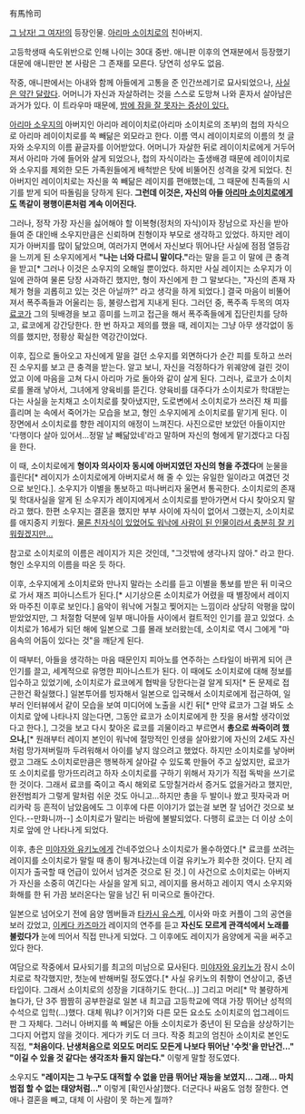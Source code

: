 有馬怜司

[[그 남자! 그 여자!]]의 등장인물.
[[아리마 소이치로]]의 친아버지.

고등학생때 속도위반으로 인해 나이는 30대 중반. 애니판 이후의 연재분에서 등장했기 대문에 애니판만 본 사람은 그 존재를 모른다. 당연히 성우도 없음.

작중, 애니판에서는 아내와 함께 아들에게 고통을 준 인간쓰레기로 묘사되었으나, [[이 녀석도 사실은 좋은 녀석이었어|사실은 약간 달랐다]]. 어머니가 자신과 자살하려는 것을 스스로 도망쳐 나와 혼자서 살아남은 과거가 있다. 이 트라우마 때문에, [[불면증|밤에 잠을 잘 못자는 증상이 있다.]]

[[아리마 소우지]]의 아버지인 아리마 레이이치로(아리마 소이치로의 조부)의 첩의 자식으로 아리마 레이이치로를 쏙 빼닮은 외모라고 한다. 이름 역시 레이이치로의 이름의 첫 글자와 소우지의 이름 끝글자를 이어받았다. 어머니가 자살한 뒤로 레이이치로에게 거두어져서 아리마 가에 들어와 살게 되었으나, 첩의 자식이라는 출생배경 때문에 레이이치로와 소우지를 제외한 모든 가족원들에게 배척받은 탓에 비뚤어진 성격을 갖게 되었다. 친아버지인 레이이치로는 자신을 쏙 빼닮은 레이지를 편애했는데, 그 때문에 친족들의 시기를 받게 되어 따돌림을 당하게 된다. '''그런데 이것은, 자신의 아들 [[아리마 소이치로]]에게도 똑같이 평행이론처럼 계속 이어진다.'''

그러나, 정작 가장 자신을 싫어해야 할 이복형(정처의 자식)이자 장남으로 자신을 받아들여 준 대인배 소우지만큼은 신뢰하며 친형이자 부모로 생각하고 있었다. 하지만 레이지가 아버지를 많이 닮았으며, 여러가지 면에서 자신보다 뛰어나단 사실에 점점 열등감을 느끼게 된 소우지에게서 '''"나는 너와 다르니 말이다."'''라는 말을 듣고 이 말에 큰 충격을 받고[* 그러나 이것은 소우지의 오해일 뿐이었다. 하지만 사실 레이지는 소우지가 이 일에 관하여 물론 당장 사과하긴 했지만, 형이 자신에게 한 그 말보다는, "자신의 존재 자체가 형을 괴롭히고 있는 것은 아닐까?" 라고 생각을 하게 되었다.] 결국 마음이 비뚤어져서 폭주족들과 어울리는 등, 불량스럽게 지내게 된다. 그러던 중, 폭주족 두목의 여자 [[료코(그 남자! 그 여자!)|료코]]가 그의 뒷배경을 보고 흥미를 느끼고 접근을 해서 폭주족들에게 집단린치를 당하고, 료코에게 강간당한다. 한 번 하자고 제의를 했을 때, 레이지는 그냥 아무 생각없이 동의를 했지만, 정황상 확실한 역강간이었다.

이후, 집으로 돌아오고 자신에게 말을 걸던 소우지를 외면하다가 순간 피를 토하고 쓰러진 소우지를 보고 큰 충격을 받는다. 알고 보니, 자신을 걱정하다가 위궤양에 걸린 것이었고 이에 마음을 고쳐 다시 아리마 가로 돌아와 같이 살게 된다. 그러나, 료코가 소이치로를 몰래 낳아서, 그녀에게 양육비를 뜯긴다. 양육비를 대주다가 소이치로가 학대받는다는 사실을 눈치채고 소이치로를 찾아냈지만, 도로변에서 소이치로가 쓰러진 채 피를 흘리며 눈 속에서 죽어가는 모습을 보고, 형인 소우지에게 소이치로를 맡기게 된다. 이 장면에서 소이치로를 향한 레이지의 애정이 느껴진다. 사진으로만 보았던 아들이지만 '다행이다 살아 있어서...정말 날 빼닮았네'라고 말하며 자신의 형에게 맡기겠다고 다짐을 한다. 

이 때, 소이치로에게 '''형이자 의사이자 동시에 아버지였던 자신의 형을 주겠다'''며 눈물을 흘린다[* 레이지가 소이치로에게 아버지로서 해 줄 수 있는 유일한 일이라고 여겼던 것으로 보인다.]. 소우지가 이별을 통보하고 떠나버리자 울면서 통곡한다. 소이치로의 존재 및 학대사실을 알게 된 소우지가 레이지에게서 소이치로를 받아가면서 다시 찾아오지 말라고 했다. 한편 소우지는 결혼을 했지만 부부 사이에 자식이 없어서 그랬는지, 소이치로를 애지중지 키웠다. [[대인배|물론 친자식이 있었어도 워낙에 사람이 된 인물이라서 충분히 잘 키워줬겠지만...]]

참고로 소이치로의 이름은 레이지가 지은 것인데, "그것밖에 생각나지 않아." 라고 한다. 형인 소우지의 이름을 따온 듯 하다.

이후, 소우지에게 소이치로와 만나지 말라는 소리를 듣고 이별을 통보를 받은 뒤 미국으로 가서 재즈 피아니스트가 된다.[* 시기상으론 소이치로가 어렸을 때 별장에서 레이지와 마주친 이후로 보인다.] 음악이 워낙에 거칠고 찢어지는 느낌이라 상당히 악평을 많이 받았었지만, 그 처절함 덕분에 일부 매니아들 사이에서 컬트적인 인기를 끌고 있었다. 소이치로가 16세가 되던 해에 일본으로 그를 몰래 보러왔는데, 소이치로 역시 그에게 "마음속의 어둠이 있다는 것"을 깨닫게 된다.

이 때부터, 아들을 생각하는 마음 때문인지 피아노를 연주하는 스타일이 바뀌게 되어 큰 인기를 끌고, 세계적으로 유명한 피아니스트가 된다. 이 때에도 소이치로에 대해 정보를 입수하고 있었기에, 소이치로가 료코에게 협박을 당한다는걸 알게 되자[* 돈 문제로 접근한건 확실했다.] 일본투어를 빙자해서 일본으로 입국해서 소이치로에게 접근하여, 일부러 인터뷰에서 같이 모습을 보여 미디어에 노출을 시킨 뒤[* 만약 료코가 그걸 봐도 소이치로 앞에 나타나지 않는다면, 그동안 료코가 소이치로에게 한 짓을 용서할 생각이었다고 한다.], 그것을 보고 다시 찾아온 료코를 괴물이라고 부르면서 '''총으로 쏴죽이려 했으나,'''[* 원래부터 레이지 본인이 워낙에 절망적인 인생을 살아왔기에 자신의 2세도 자신처럼 망가져버릴까 두려워해서 아이를 낳지 않으려고 했었다. 하지만 소이치로를 낳아버렸고 그래도 소이치로만큼은 행복하게 살아갈 수 있도록 만들어 주고 싶었지만, 료코가 또 소이치로를 망가뜨리려고 하자 소이치로를 구하기 위해서 자기가 직접 독박을 쓰기로 한 것이다. 그래서 료코를 죽이고 즉시 해외로 도망칠거라서 증거도 없을거라고 했지만, 완전범죄가 그렇게 말처럼 쉬운 것도 아니고...하지만 총을 두 발이나 쐈고 핏자국과 머리카락 등 흔적이 남았음에도 그 이후에 다른 이야기가 없는걸 보면 잘 넘어간 것으로 보인다.--만화니까--] 소이치로가 말리는 바람에 불발되었다. 다행히 료코는 더 이상 소이치로 앞에 안 나타나게 되었다.

이후, 총은 [[미야자와 유키노]]에게 건네주었으나 소이치로가 몰수하였다.[* 료코를 쏘려는 레이지를 소이치로가 말릴 때 총이 튕겨나갔는데 이걸 유키노가 회수한 것이다. 단지 레이지가 출국할 때 언급이 있어서 넘겨준 것으로 된 것.] 이 사건으로 소이치로는 아버지가 자신을 소중히 여긴다는 사실을 알게 되고, 레이지를 용서하고 레이지 역시 소우지와 화해를 한 뒤 가끔 보러온다는 말을 남긴 뒤 미국으로 돌아간다.

일본으로 넘어오기 전에 음양 멤버들과 [[토루 타카시|타카시 유스케]], 이사와 마호 커플이 그의 공연을 보러 갔었고, [[이케다 카즈마]]가 레이지의 연주를 듣고 '''자신도 모르게 관객석에서 노래를 불렀다가''' 눈에 띄어서 직접 만나게 되었다. 그 이후에도 레이지가 음양에게 곡을 써주고 있다 한다.

여담으로 작중에서 묘사되기를 최고의 미남으로 묘사된다. [[미야자와 유키노]]가 잠시 소이치로로 착각했지만, 첫눈에 반해버릴 정도였다.[* 사실 유키노의 취향이 연상이고, 중년타입이다. 그래서 소이치로의 성장을 기대하기도 한다(…)] 그리고 머리[* 막 불량하게 놀다가, 단 3주 짬짬히 공부한걸로 일본 내 최고급 고등학교에 역대 가장 뛰어난 성적의 수석으로 입학(…)했다. 대체 뭐냐? 이거?]와 다른 모든 요소도 소이치로의 업그레이드판 그 자체다. 그러니 아버지를 쏙 빼닮은 아들 소이치로가 중년이 된 모습을 상상하기는 그다지 어렵지 않을 것이다. 게다가 키도 더 크다. 작중 최고의 엄친아 소이치로 본인도 직접, '''"처음이다. 난생처음으로 외모도 머리도 모든게 나보다 뛰어난 '수컷'을 만난건..." "이길 수 있을 것 같다는 생각조차 들지 않는다."''' 이렇게 말할 정도였다. 

소우지도 '''"레이지는 그 누구도 대적할 수 없을 만큼 뛰어난 재능을 보였지... 그래... 마치 범접 할 수 없는 태양처럼..."''' 이렇게 [확인사살]했다. 더군다나 싸움도 엄청 잘한다. 연애나 결혼을 빼고, 대체 이 사람이 못 하는게 뭘까?

